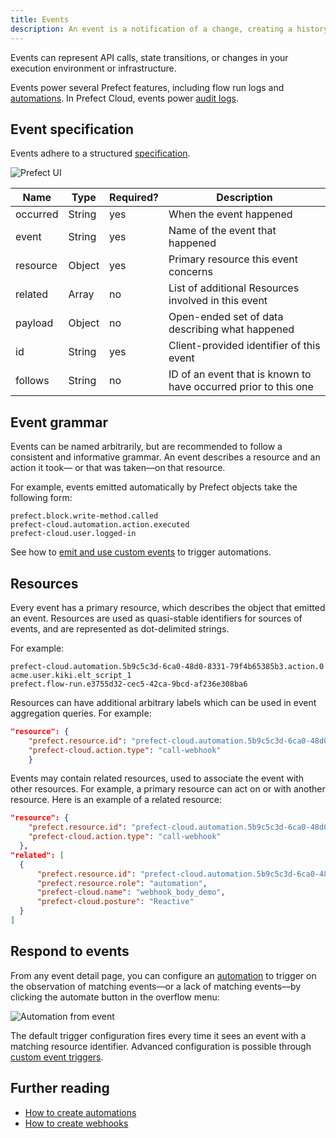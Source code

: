 ```yaml
---
title: Events
description: An event is a notification of a change, creating a history of activity in your stack.
---
```


Events can represent API calls, state transitions, or changes in your execution environment or infrastructure.

Events power several Prefect features, including flow run logs and [automations](/v3/concepts/automations/).
In Prefect Cloud, events power [audit logs](/v3/manage/cloud/manage-users/audit-logs/).



<COMBINED name="events" hrefTF={events.tf} hrefAPI={events.api} hrefCLI={events.cli} />

## Event specification

Events adhere to a structured [specification](https://app.prefect.cloud/api/docs#tag/Events).

![Prefect UI](/v3/img/ui/event-spec.png)

| Name     | Type   | Required? | Description                                                          |
| -------- | ------ | --------- | -------------------------------------------------------------------- |
| occurred | String | yes       | When the event happened                                              |
| event    | String | yes       | Name of the event that happened                                  |
| resource | Object | yes       | Primary resource this event concerns                             |
| related  | Array  | no        | List of additional Resources involved in this event                |
| payload  | Object | no        | Open-ended set of data describing what happened                   |
| id       | String | yes       | Client-provided identifier of this event                         |
| follows  | String | no        | ID of an event that is known to have occurred prior to this one |

## Event grammar

Events can be named arbitrarily, but are recommended to follow a consistent and informative grammar. An event describes a resource and an action it took—
or that was taken—on that resource.

For example, events emitted automatically by Prefect objects take the following form:

```
prefect.block.write-method.called
prefect-cloud.automation.action.executed
prefect-cloud.user.logged-in
```

See how to [emit and use custom events](/v3/how-to-guides/automations/use-custom-event-grammar/) to trigger automations.


## Resources

Every event has a primary resource, which describes the object that emitted an event. 
Resources are used as quasi-stable identifiers for sources of events, and are represented as dot-delimited strings. 

For example:

```
prefect-cloud.automation.5b9c5c3d-6ca0-48d0-8331-79f4b65385b3.action.0
acme.user.kiki.elt_script_1
prefect.flow-run.e3755d32-cec5-42ca-9bcd-af236e308ba6
```

Resources can have additional arbitrary labels which can be used in event aggregation queries. 
For example:

```json
"resource": {
    "prefect.resource.id": "prefect-cloud.automation.5b9c5c3d-6ca0-48d0-8331-79f4b65385b3",
    "prefect-cloud.action.type": "call-webhook"
    }
```

Events may contain related resources, used to associate the event with other resources.
For example, a primary resource can act on or with another resource. 
Here is an example of a related resource:

```json
"resource": {
    "prefect.resource.id": "prefect-cloud.automation.5b9c5c3d-6ca0-48d0-8331-79f4b65385b3.action.0",
    "prefect-cloud.action.type": "call-webhook"
  },
"related": [
  {
      "prefect.resource.id": "prefect-cloud.automation.5b9c5c3d-6ca0-48d0-8331-79f4b65385b3",
      "prefect.resource.role": "automation",
      "prefect-cloud.name": "webhook_body_demo",
      "prefect-cloud.posture": "Reactive"
  }
]
```

## Respond to events

From any event detail page, you can configure an [automation](/v3/concepts/automations/) to trigger on 
the observation of matching events—or a lack of matching events—by clicking the automate button in the overflow menu:

![Automation from event](/v3/img/ui/automation-from-event.png)

The default trigger configuration fires every time it sees an event with a matching resource identifier. 
Advanced configuration is possible through [custom event triggers](/v3/concepts/event-triggers/).


## Further reading

- [How to create automations](/v3/how-to-guides/automations/create-automations/)
- [How to create webhooks](/v3/how-to-guides/cloud/create-a-webhook/)